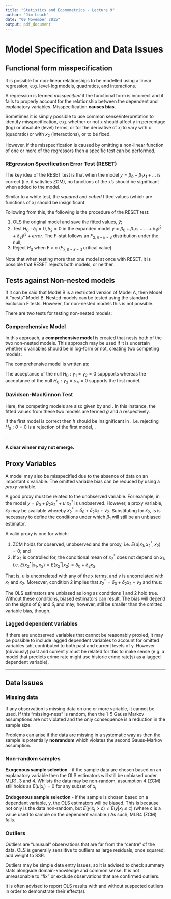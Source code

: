 ```yaml
---
title: "Statistics and Econometrics - Lecture 9"
author: "Jim Leach"
date: "09 November 2015"
output: pdf_document
---
```


# Model Specification and Data Issues

## Functional form misspecification

It is possible for non-linear relationships to be modelled using a linear regression, e.g. level-log models, quadratics, and interactions.

A regression is termed _misspecified_ if the functional form is incorrect and it fails to properly account for the relationship between the dependent and explanatory variables. Misspecification __causes bias__.

Sometimes it is simply possible to use common sense/interpretation to identify misspecification, e.g. whether or not x should affect y in percentage (log) or absolute (level) terms, or for the derivative of $x_i$ to vary with x (quadratic) or with $x_2$ (interactions), or to be fixed. 

However, if the misspecification is caused by omitting a non-linear function of one or more of the regressors then a specific test can be performed.

### REgression Specification Error Test (RESET)

The key idea of the RESET test is that when the model $y = \beta_0 + \beta_1 x_1 + ...$ is correct (i.e. it satisfies ZCM), no functions of the x's should be significant when added to the model. 

Similar to a white test, the _squared_ and _cubed_ fitted values (which are functions of x) should be insignificant. 

Following from this, the following is the procedure of the RESET test:

1. OLS the original model and save the fitted values, $\hat{y}$;
2. Test $H_0 : \delta_1 = 0, \delta_2 = 0$ in the expanded model $y = \beta_0 + \beta_1 x_1 + ... + \delta_1 \hat{y}^2 + \delta_2 \hat{y}^3 + error$. The F-stat follows an $F_{2, n-k-3}$ distribution under the null;
3. Reject $H_0$ when F > c ($F_{2, n-k-3}$ critical value)

Note that when testing more than one model at once with RESET, it is possible that RESET rejects both models, or neither.

## Tests against Non-nested models

If it can be said that Model B is a restricted version of Model A, then Model A "nests" Model B. Nested models can be tested using the standard exclusion F tests. However, for non-nested models this is not possible.

There are two tests for testing non-nested models:

### Comperehensive Model

In this approach, a __comprehensive model__ is created that nests both of the two non-nested models. This approach may be used if it is uncertain whether x variables should be in log-form or not, creating two competing models:

\begin{equation} \label{eq:non_log}
y = \beta_0 + \beta_1 x_1 + \beta_2 x_2 + u
\end{equation}

\begin{equation} \label{eq:log}
y = \beta_0 + \beta_1 log(x_1) + \beta_2 log(x_2) + u
\end{equation}

The comprehensive model is written as:

\begin{equation} \label{eq:comprehensive}
y = \gamma_0 + \gamma_1 x_1 + \gamma_2 x_2 + \gamma_3 log(x_1) + \gamma_4 log(x_2) = u
\end{equation}

The acceptance of the null $H_0 : \gamma_1 = \gamma_2 = 0$ suppports \eqref{eq:log} whereas the acceptance of the null $H_0 : \gamma_3 = \gamma_4 = 0$ supports the first model.

### Davidson-MacKinnon Test

Here, the competing models are also given by \eqref{eq:non_log} and \eqref{eq:log}. In this instance, the fitted values from these two models are termed $g$ and $h$ respectively. 

If the first model \eqref{eq:non_log} is correct then $h$ should be insignificant in \eqref{eq:dm}. I.e. rejecting $H_0 : \theta = 0$ is a rejection of the first model, \eqref{eq:non_log}.

\begin{equation} \label{eq:dm}
y = \beta_0 + \beta_1 x_1 + \beta_2 x_2 + \theta h + u
\end{equation}.

__A clear winner may not emerge.__

## Proxy Variables

A model may also be misspecified due to the absence of data on an important x variable. The omitted variable bias can be reduced by using a _proxy_ variable.

A good proxy must be related to the unobserved variable. For example, in the model $y = \beta_0 + \beta_2 x_2^* + u$ $x_2^*$ is unobserved. However, a proxy variable, $x_2$ may be available whereby $x_2^* = \delta_0 + \delta_2 x_2 + v_2$. Substituting for $x_2$, is is necessary to define the conditions under which $\beta_1$ will still be an unbiased estimator.

A valid proxy is one for which:

1. ZCM holds for observed, unobserved and the proxy, i.e. $E(u | x_1, x_2^*, x_2) = 0$; and
2. If $x_2$ is controlled for, the conditional mean of $x_2^*$ does not depend on $x_1$, i.e. $E(x_2^* | x_1, x_2) = E(x_2^* | x_2) = \delta_0 + \delta_2 x_2$.

That is, u is uncorrelated with any of the x terms, and $v$ is uncorrelated with $x_1$ and $x_2$. Moreover, condition 2 implies that $z_2^* = \delta_0 + \delta_2 x_2 + v_3$ and thus:

\begin{equation}
y = (\beta_0 + \beta_2\delta_0) + \beta_1 x_1 + \beta_2\delta_2 x_2 + (u + \beta_2 v_2)
\end{equation}

The OLS estimators are unbiased as long as conditions 1 and 2 hold true. Without these conditions, biased estimators can result. The bias will depend on the signs of $\beta_j$ and $\delta_j$ and may, however, still be smaller than the omitted variable bias, though.

### Lagged dependent variables

If there are unobserved variables that cannot be reasonably proxied, it may be possible to include lagged dependent variables to account for omitted variables taht contributed to both past and current levels of y. However (obviously) past and current $y$ must be related for this to make sense (e.g. a model that predicts crime rate might use historic crime rate(s) as a lagged dependent variable).

***

## Data Issues

### Missing data

If any observation is missing data on one or more variable, it cannot be used. If this "missing-ness" is random, then the 1-5 Gauss Markov assumptions are not violated and the only consequence is a reduction in the sample size. 

Problems can arise if the data are missing in a systematic way as then the sample is potentially __nonrandom__ which violates the second Gauss-Markov assumption. 

### Non-random samples

__Exogenous sample selection__ - if the sample data are chosen based on an explanatory variable then the OLS estimators will still be unbiased under MLR1, 3 and 4. Whilsts the data may be non-random, assumption 4  (ZCM) still holds as $E(u | x_j) = 0$ for any subset of $x_j$

__Endogenous sample selection__ - if the sample is chosen based on a dependant variable, y, the OLS estimators will be biased. This is because not only is the data non-random, but $E(y | x_j > c) \neq E(y | x_j \leq c)$ (where c is a value used to sample on the dependent variable.) As such, MLR4 (ZCM) fails.

### Outliers

Outliers are "unusual" observations that are far from the "centre" of the data. OLS is generally sensiitive to outliers as large residuals, once squared, add weight to SSR.

Outliers may be simple data entry issues, so it is advised to check summary stats alongside domain-knowledge and common sense. It is not unreasonable to "fix" or exclude observations that are confirmed outliers. 

It is often advised to report OLS results with and without suspected outliers in order to demonstrate their effect(s).



